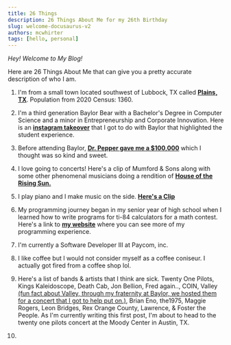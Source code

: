 ```yaml
---
title: 26 Things
description: 26 Things About Me for my 26th Birthday
slug: welcome-docusaurus-v2
authors: mcwhirter
tags: [hello, personal]
---
```


*Hey! Welcome to My Blog!*

Here are 26 Things About Me that can give you a pretty accurate description of who I am. 

<!-- truncate -->

1. I'm from a small town located southwest of Lubbock, TX called [**Plains, TX**](https://www.google.com/maps/place/Plains,+TX+79355/@33.1896697,-102.8479257,14z/data=!3m1!4b1!4m6!3m5!1s0x86fd00933ee3d3ed:0xe2dca25fc4496a10!8m2!3d33.1887135!4d-102.8279888!16zL20vMDEwY2Rm?entry=ttu&g_ep=EgoyMDI0MDgyOC4wIKXMDSoASAFQAw%3D%3D). Population from 2020 Census: 1360.

2. I'm a third generation Baylor Bear with a Bachelor's Degree in Computer Science and a minor in Entrepreneurship and Corporate Innovation. Here is an [**instagram takeover**](https://www.youtube.com/watch?v=Zh0VG06SpC8) that I got to do with Baylor that highlighted the student experience.

3. Before attending Baylor, [**Dr. Pepper gave me a $100,000**](https://www.youtube.com/watch?v=PX7Y3k6ciMA&t=1s) which I thought was so kind and sweet.

4. I love going to concerts! Here's a clip of Mumford & Sons along with some other phenomenal musicians doing a rendition of [**House of the Rising Sun.**](https://www.youtube.com/watch?v=-FUriiG9V9U)

5. I play piano and I make music on the side. [**Here's a Clip**](https://www.youtube.com/shorts/lCGlYMNd8Ko)

6. My programming journey began in my senior year of high school when I learned how to write programs for ti-84 calculators for a math contest. Here's a link to [**my website**](https://www.brycemcwhirter.com) where you can see more of my programming experience.

7. I'm currently a Software Developer III at Paycom, inc.

8. I like coffee but I would not consider myself as a coffee coniseur. I actually got fired from a coffee shop lol.

9. Here's a list of bands & artists that I think are sick. Twenty One Pilots, Kings Kaleidoscope, Death Cab, Jon Bellion, Fred again.., COIN, Valley [(fun fact about Valley, through my fraternity at Baylor, we hosted them for a concert that I got to help put on.)](https://www.youtube.com/shorts/FMIEjYHPRQ8), Brian Eno, the1975, Maggie Rogers, Leon Bridges, Rex Orange County, Lawrence, & Foster the People. As I'm currently writing this first post, I'm about to head to the twenty one pilots concert at the Moody Center in Austin, TX.

10.